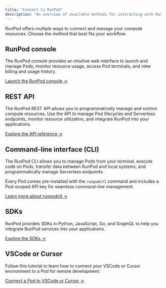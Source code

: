 ```yaml
---
title: "Connect to RunPod"
description: "An overview of available methods for interacting with RunPod."
---
```


RunPod offers multiple ways to connect and manage your compute resources. Choose the method that best fits your workflow:

## RunPod console

The RunPod console provides an intuitive web interface to launch and manage Pods, monitor resource usage, access Pod terminals, and view billing and usage history.

[Launch the RunPod console →](https://www.runpod.io/console)

## REST API

The RunPod REST API allows you to programmatically manage and control compute resources. Use the API to manage Pod lifecycles and Serverless endpoints, monitor resource utilization, and integrate RunPod into your applications.

[Explore the API reference →](/api-reference/docs/GET/openapi-json)

## Command-line interface (CLI)

The RunPod CLI allows you to manage Pods from your terminal, execute code on Pods, transfer data between RunPod and local systems, and programmatically manage Serverless endpoints.

Every Pod comes pre-installed with the `runpodctl` command and includes a Pod-scoped API key for seamless command-line management.

[Learn more about runpodctl →](/runpodctl/overview)

## SDKs

RunPod provides SDKs in Python, JavaScript, Go, and GraphQL to help you integrate RunPod services into your applications.

[Explore the SDKs →](/sdks/python/overview)

## VSCode or Cursor

Follow this tutorial to learn how to connect your VSCode or Cursor environment to a Pod for remote development:

[Connect a Pod to VSCode or Cursor →](/pods/configuration/connect-to-ide)

